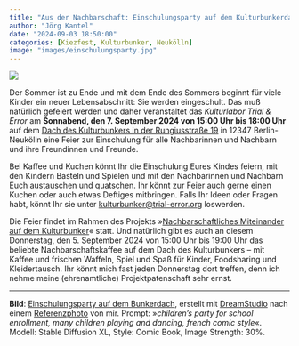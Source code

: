 ```yaml
---
title: "Aus der Nachbarschaft: Einschulungsparty auf dem Kulturbunkerdach"
author: "Jörg Kantel"
date: "2024-09-03 18:50:00"
categories: [Kiezfest, Kulturbunker, Neukölln]
image: "images/einschulungsparty.jpg"
---
```


[![](images/einschulungsparty-b.jpg)](https://www.flickr.com/photos/schockwellenreiter/53968667636/)

Der Sommer ist zu Ende und mit dem Ende des Sommers beginnt für viele Kinder ein neuer Lebensabschnitt: Sie werden eingeschult. Das muß natürlich gefeiert werden und daher veranstaltet das *Kulturlabor Trial & Error* am **Sonnabend, den 7.&nbsp;September&nbsp;2024 von 15:00&nbsp;Uhr bis 18:00&nbsp;Uhr** auf dem [Dach des Kulturbunkers in der Rungiusstraße&nbsp;19](https://kantel.github.io/posts/2023100601_kulturbunker/) in 12347&nbsp;Berlin-Neukölln eine Feier zur Einschulung für alle Nachbarinnen und Nachbarn und ihre Freundinnen und Freunde.

Bei Kaffee und Kuchen könnt Ihr die Einschulung Eures Kindes feiern, mit den Kindern Basteln und Spielen und mit den Nachbarinnen und Nachbarn Euch austauschen und quatschen. Ihr könnt zur Feier auch gerne einen Kuchen oder auch etwas Deftiges mitbringen. Falls Ihr Ideen oder Fragen habt, könnt Ihr sie unter [kulturbunker@trial-error.org](mailto:kulturbunker@trial-error.org) loswerden.

Die Feier findet im Rahmen des Projekts »[Nachbarschaftliches Miteinander auf dem Kulturbunker](https://www.trial-error.org/projekte-1/kulturbunkerdach/)« statt. Und natürlich gibt es auch an diesem Donnerstag, den 5.&nbsp;September&nbsp;2024 von 15:00&nbsp;Uhr bis 19:00&nbsp;Uhr das beliebte Nachbarschaftskaffee auf dem Dach des Kulturbunkers -- mit Kaffee und frischen Waffeln, Spiel und Spaß für Kinder, Foodsharing und Kleidertausch. Ihr könnt mich fast jeden Donnerstag dort treffen, denn ich nehme meine (ehrenamtliche) Projektpatenschaft sehr ernst.

---

**Bild**: [Einschulungsparty auf dem Bunkerdach](https://www.flickr.com/photos/schockwellenreiter/53968667636/), erstellt mit [DreamStudio](https://beta.dreamstudio.ai/) nach einem [Referenzphoto](https://www.flickr.com/photos/schockwellenreiter/7294212942/) von mir. Prompt: »*children's party for school enrollment, many children playing and dancing, french comic style*«. Modell: Stable Diffusion XL, Style: Comic Book, Image Strength: 30%.